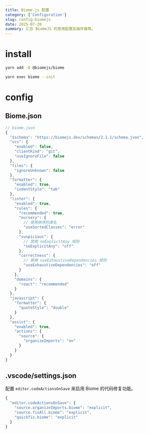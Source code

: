 ```yaml
---
title: Biome.js 配置
category: ['Configuration']
slug: config-biomejs
date: 2025-07-20
summary: 汇总 BiomeJS 的常用配置及插件推荐。
---
```


# install

```bash
yarn add -D @biomejs/biome

yarn exec biome --init
```

# config

## Biome.json

```js
// biome.json
{
  "$schema": "https://biomejs.dev/schemas/2.1.1/schema.json",
  "vcs": {
    "enabled": false,
    "clientKind": "git",
    "useIgnoreFile": false
  },
  "files": {
    "ignoreUnknown": false
  },
  "formatter": {
    "enabled": true,
    "indentStyle": "tab"
  },
  "linter": {
    "enabled": true,
    "rules": {
      "recommended": true,
      "nursery": {
        // 使用排序的类名
        "useSortedClasses": "error"
      },
      "suspicious": {
        // 禁用 noExplicitAny 规则
        "noExplicitAny": "off"
      },
      "correctness": {
        // 禁用 useExhaustiveDependencies 规则
        "useExhaustiveDependencies": "off"
      }
    },
    "domains": {
      "react": "recommended"
    }
  },
  "javascript": {
    "formatter": {
      "quoteStyle": "double"
    }
  },
  "assist": {
    "enabled": true,
    "actions": {
      "source": {
        "organizeImports": "on"
      }
    }
  }
}
```

## .vscode/settings.json

配置 `editor.codeActionsOnSave` 来启用 Biome 的代码修复功能。

```js
{
  "editor.codeActionsOnSave": {
    "source.organizeImports.biome": "explicit",
    "source.fixAll.biome": "explicit",
    "quickfix.biome": "explicit"
  }
}
```